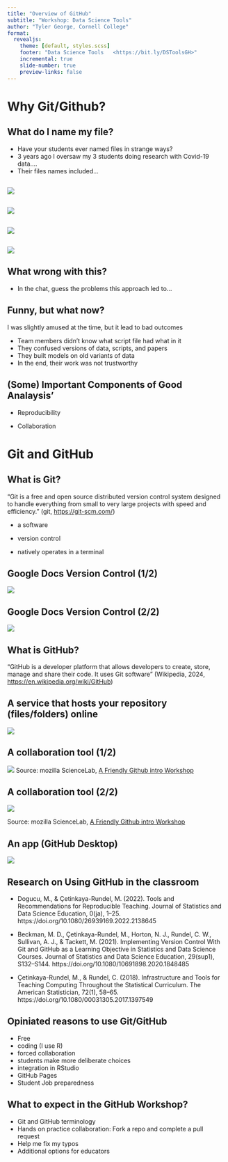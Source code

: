 ```yaml
---
title: "Overview of GitHub"
subtitle: "Workshop: Data Science Tools"
author: "Tyler George, Cornell College"
format: 
  revealjs:
    theme: [default, styles.scss]
    footer: "Data Science Tools   <https://bit.ly/DSToolsGH>"
    incremental: true 
    slide-number: true
    preview-links: false
---
```


# Why Git/Github?

## What do I name my file?

-   Have your students ever named files in strange ways?
-   3 years ago I oversaw my 3 students doing research with Covid-19 data....
-   Their files names included...

## 

![](imgs/FakeVP.png)

## 

![](imgs/script_name_e4.png)

## 

![](imgs/script_name_e3.png)

## 

![](imgs/script_name_e2.png)

## What wrong with this? 

-   In the chat, guess the problems this approach led to...

## Funny, but what now?

I was slightly amused at the time, but it lead to bad outcomes

  -   Team members didn't know what script file had what in it
  -   They confused versions of data, scripts, and papers
  -   They built models on old variants of data
  -   In the end, their work was not trustworthy

## (Some) Important Components of Good Analaysis'

-   Reproducibility

-   Collaboration

# Git and GitHub

## What is Git? {.smaller}

"Git is a free and open source distributed version control system designed to handle everything from small to very large projects with speed and efficiency." (git, <https://git-scm.com/>)

-   a software

-   version control

-   natively operates in a terminal

## Google Docs Version Control (1/2)

![](imgs/GD_vc_e1.png)

## Google Docs Version Control (2/2)

![](imgs/GD_vc_e2.png)

## What is GitHub?

"GitHub is a developer platform that allows developers to create, store, manage and share their code. It uses Git software" (Wikipedia, 2024, <https://en.wikipedia.org/wiki/GitHub>)

## A service that hosts your repository (files/folders) online

![](imgs/GH_website_ex.png)

## A collaboration tool (1/2)

![](imgs/GH_collab_diagram.png)
Source: mozilla ScienceLab, [A Friendly Github intro Workshop](https://joeyklee.github.io/friendly-github-intro/#schedule)

## A collaboration tool (2/2)

![](imgs/GH_collab_example.png)

Source: mozilla ScienceLab, [A Friendly Github intro Workshop](https://joeyklee.github.io/friendly-github-intro/#schedule)

## An app (GitHub Desktop)

![](imgs/GH_app.png)

## Research on Using GitHub in the classroom {.smaller}

- Dogucu, M., & Çetinkaya-Rundel, M. (2022). Tools and Recommendations for Reproducible Teaching. Journal of Statistics and Data Science Education, 0(ja), 1–25. https://doi.org/10.1080/26939169.2022.2138645

- Beckman, M. D., Çetinkaya-Rundel, M., Horton, N. J., Rundel, C. W., Sullivan, A. J., & Tackett, M. (2021). Implementing Version Control With Git and GitHub as a Learning Objective in Statistics and Data Science Courses. Journal of Statistics and Data Science Education, 29(sup1), S132–S144. https://doi.org/10.1080/10691898.2020.1848485

- Çetinkaya-Rundel, M., & Rundel, C. (2018). Infrastructure and Tools for Teaching Computing Throughout the Statistical Curriculum. The American Statistician, 72(1), 58–65. https://doi.org/10.1080/00031305.2017.1397549


## Opiniated reasons to use Git/GitHub
- Free
- coding (I use R)
- forced collaboration
- students make more deliberate choices
- integration in RStudio
- GitHub Pages
- Student Job preparedness

## What to expect in the GitHub Workshop? 
- Git and GitHub terminology
- Hands on practice collaboration: Fork a repo and complete a pull request
- Help me fix my typos 
- Additional options for educators
